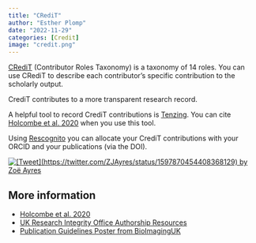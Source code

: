```yaml
---
title: "CRediT"
author: "Esther Plomp"
date: "2022-11-29"
categories: [Credit]
image: "credit.png"
---
```


[CRediT](https://credit.niso.org/) (Contributor Roles Taxonomy) is a taxonomy of 14 roles. You can use CRediT to describe each contributor's specific contribution to the scholarly output.

CrediT contributes to a more transparent research record.

A helpful tool to record CrediT contributions is [Tenzing](https://rollercoaster.shinyapps.io/tenzing/). You can cite [Holcombe et al. 2020](https://doi.org/10.1371/journal.pone.0244611) when you use this tool.

Using [Rescognito](https://rescognito.com/) you can allocate your CrediT contributions with your ORCID and your publications (via the DOI).

[![[Tweet](https://twitter.com/ZJAyres/status/1597870454408368129) by Zoë Ayres](images/paste-F9DE4E61.png){fig-alt="Zoë Ayres tweets: \"If a technician has contributed to scientific data collection, they should be in the author list, not in the acknowledgements. Tired of seeing people not get credited properly for their contribution.\" The tweet is liked ~2700 times and retweeted/cited ~250 times." fig-align="center"}](https://twitter.com/ZJAyres/status/1597870454408368129)

## **More information**

-   [Holcombe et al. 2020](https://doi.org/10.1371/journal.pone.0244611)
-   [UK Research Integrity Office Authorship Resources](https://ukrio.org/research-integrity-resources/authorship/)
-   [Publication Guidelines Poster from BioImagingUK](https://www.rms.org.uk/community/networks-affiliates/bioimaginguk-network/imaging-facility-publication-guidelines.html)
